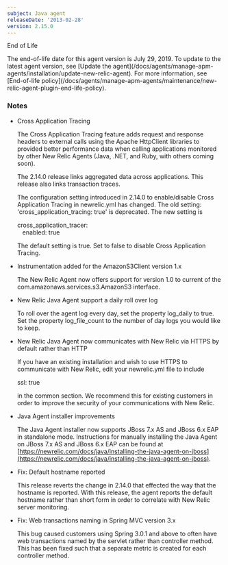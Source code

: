 ```yaml
---
subject: Java agent
releaseDate: '2013-02-28'
version: 2.15.0
---
```


End of Life

<Callout variant="important">
  The end-of-life date for this agent version is July 29, 2019. To update to the latest agent version, see [Update the agent](/docs/agents/manage-apm-agents/installation/update-new-relic-agent). For more information, see [End-of-life policy](/docs/agents/manage-apm-agents/maintenance/new-relic-agent-plugin-end-life-policy).
</Callout>

### Notes

* Cross Application Tracing

  The Cross Application Tracing feature adds request and response headers to external calls using the Apache HttpClient libraries to provided better performance data when calling applications monitored by other New Relic Agents (Java, .NET, and Ruby, with others coming soon).

  The 2.14.0 release links aggregated data across applications. This release also links transaction traces.

  The configuration setting introduced in 2.14.0 to enable/disable Cross Application Tracing in newrelic.yml has changed. The old setting: 'cross_application_tracing: true' is deprecated. The new setting is

  cross_application_tracer:  
     enabled: true

  The default setting is true. Set to false to disable Cross Application Tracing.
* Instrumentation added for the AmazonS3Client version 1.x

  The New Relic Agent now offers support for version 1.0 to current of the com.amazonaws.services.s3.AmazonS3 interface.
* New Relic Java Agent support a daily roll over log

  To roll over the agent log every day, set the property log_daily to true. Set the property log_file_count to the number of day logs you would like to keep.
* New Relic Java Agent now communicates with New Relic via HTTPS by default rather than HTTP

  If you have an existing installation and wish to use HTTPS to communicate with New Relic, edit your newrelic.yml file to include

  ssl: true

  in the common section. We recommend this for existing customers in order to improve the security of your communications with New Relic.
* Java Agent installer improvements

  The Java Agent installer now supports JBoss 7.x AS and JBoss 6.x EAP in standalone mode. Instructions for manually installing the Java Agent on JBoss 7.x AS and JBoss 6.x EAP can be found at [https://newrelic.com/docs/java/installing-the-java-agent-on-jboss](https://newrelic.com/docs/java/installing-the-java-agent-on-jboss).
* Fix: Default hostname reported

  This release reverts the change in 2.14.0 that effected the way that the hostname is reported. With this release, the agent reports the default hostname rather than short form in order to correlate with New Relic server monitoring.
* Fix: Web transactions naming in Spring MVC version 3.x

  This bug caused customers using Spring 3.0.1 and above to often have web transactions named by the servlet rather than controller method. This has been fixed such that a separate metric is created for each controller method.
